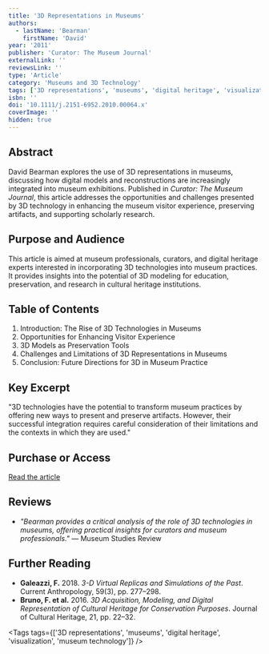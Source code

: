 ```yaml
---
title: '3D Representations in Museums'
authors:
  - lastName: 'Bearman'
    firstName: 'David'
year: '2011'
publisher: 'Curator: The Museum Journal'
externalLink: ''
reviewsLink: ''
type: 'Article'
category: 'Museums and 3D Technology'
tags: ['3D representations', 'museums', 'digital heritage', 'visualization', 'museum technology']
isbn: ''
doi: '10.1111/j.2151-6952.2010.00064.x'
coverImage: ''
hidden: true
---
```


## Abstract

David Bearman explores the use of 3D representations in museums, discussing how digital models and reconstructions are increasingly integrated into museum exhibitions. Published in _Curator: The Museum Journal_, this article addresses the opportunities and challenges presented by 3D technology in enhancing the museum visitor experience, preserving artifacts, and supporting scholarly research.

## Purpose and Audience

This article is aimed at museum professionals, curators, and digital heritage experts interested in incorporating 3D technologies into museum practices. It provides insights into the potential of 3D modeling for education, preservation, and research in cultural heritage institutions.

## Table of Contents

1. Introduction: The Rise of 3D Technologies in Museums
2. Opportunities for Enhancing Visitor Experience
3. 3D Models as Preservation Tools
4. Challenges and Limitations of 3D Representations in Museums
5. Conclusion: Future Directions for 3D in Museum Practice

## Key Excerpt

"3D technologies have the potential to transform museum practices by offering new ways to present and preserve artifacts. However, their successful integration requires careful consideration of their limitations and the contexts in which they are used."

## Purchase or Access

[Read the article](https://onlinelibrary.wiley.com/doi/full/10.1111/j.2151-6952.2010.00064.x)

## Reviews

- _"Bearman provides a critical analysis of the role of 3D technologies in museums, offering practical insights for curators and museum professionals."_ — Museum Studies Review

## Further Reading

- **Galeazzi, F.** 2018. _3-D Virtual Replicas and Simulations of the Past_. Current Anthropology, 59(3), pp. 277–298.
- **Bruno, F. et al.** 2016. _3D Acquisition, Modeling, and Digital Representation of Cultural Heritage for Conservation Purposes_. Journal of Cultural Heritage, 21, pp. 22–32.

<Tags
  tags={['3D representations', 'museums', 'digital heritage', 'visualization', 'museum technology']}
/>
